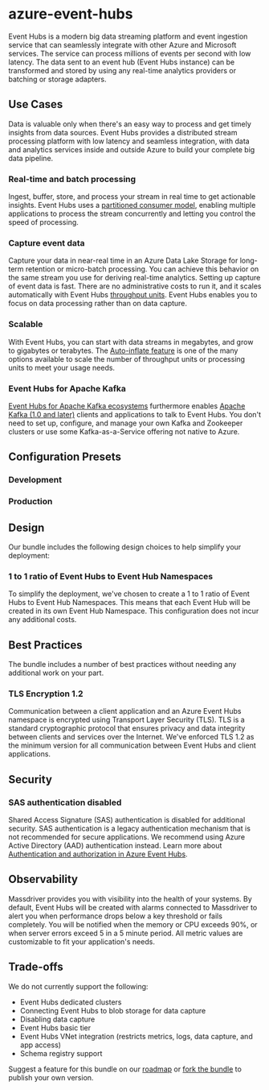 # azure-event-hubs
Event Hubs is a modern big data streaming platform and event ingestion service that can seamlessly integrate with other Azure and Microsoft services. The service can process millions of events per second with low latency. The data sent to an event hub (Event Hubs instance) can be transformed and stored by using any real-time analytics providers or batching or storage adapters.

## Use Cases
Data is valuable only when there's an easy way to process and get timely insights from data sources. Event Hubs provides a distributed stream processing platform with low latency and seamless integration, with data and analytics services inside and outside Azure to build your complete big data pipeline.
### Real-time and batch processing
Ingest, buffer, store, and process your stream in real time to get actionable insights. Event Hubs uses a [partitioned consumer model](https://learn.microsoft.com/en-us/azure/event-hubs/event-hubs-scalability#partitions), enabling multiple applications to process the stream concurrently and letting you control the speed of processing.
### Capture event data
Capture your data in near-real time in an Azure Data Lake Storage for long-term retention or micro-batch processing. You can achieve this behavior on the same stream you use for deriving real-time analytics. Setting up capture of event data is fast. There are no administrative costs to run it, and it scales automatically with Event Hubs [throughput units](https://learn.microsoft.com/en-us/azure/event-hubs/event-hubs-scalability#throughput-units). Event Hubs enables you to focus on data processing rather than on data capture.
### Scalable
With Event Hubs, you can start with data streams in megabytes, and grow to gigabytes or terabytes. The [Auto-inflate feature](https://learn.microsoft.com/en-us/azure/event-hubs/event-hubs-auto-inflate) is one of the many options available to scale the number of throughput units or processing units to meet your usage needs.
### Event Hubs for Apache Kafka
[Event Hubs for Apache Kafka ecosystems](https://learn.microsoft.com/en-us/azure/event-hubs/azure-event-hubs-kafka-overview) furthermore enables [Apache Kafka (1.0 and later)](https://kafka.apache.org/) clients and applications to talk to Event Hubs. You don't need to set up, configure, and manage your own Kafka and Zookeeper clusters or use some Kafka-as-a-Service offering not native to Azure.

## Configuration Presets
### Development
### Production

## Design
Our bundle includes the following design choices to help simplify your deployment:
### 1 to 1 ratio of Event Hubs to Event Hub Namespaces
To simplify the deployment, we've chosen to create a 1 to 1 ratio of Event Hubs to Event Hub Namespaces. This means that each Event Hub will be created in its own Event Hub Namespace. This configuration does not incur any additional costs.

## Best Practices
The bundle includes a number of best practices without needing any additional work on your part.
### TLS Encryption 1.2
Communication between a client application and an Azure Event Hubs namespace is encrypted using Transport Layer Security (TLS). TLS is a standard cryptographic protocol that ensures privacy and data integrity between clients and services over the Internet. We've enforced TLS 1.2 as the minimum version for all communication between Event Hubs and client applications.

## Security
### SAS authentication disabled
Shared Access Signature (SAS) authentication is disabled for additional security. SAS authentication is a legacy authentication mechanism that is not recommended for secure applications. We recommend using Azure Active Directory (AAD) authentication instead. Learn more about [Authentication and authorization in Azure Event Hubs](https://learn.microsoft.com/en-us/azure/event-hubs/authenticate-application).

## Observability
Massdriver provides you with visibility into the health of your systems. By default, Event Hubs will be created with alarms connected to Massdriver to alert you when performance drops below a key threshold or fails completely. You will be notified when the memory or CPU exceeds 90%, or when server errors exceed 5 in a 5 minute period. All metric values are customizable to fit your application's needs.

## Trade-offs
We do not currently support the following:
* Event Hubs dedicated clusters
* Connecting Event Hubs to blob storage for data capture
* Disabling data capture
* Event Hubs basic tier
* Event Hubs VNet integration (restricts metrics, logs, data capture, and app access)
* Schema registry support

Suggest a feature for this bundle on our [roadmap](https://roadmap.massdriver.cloud/) or [fork the bundle](https://github.com/massdriver-cloud/azure-event-hubs) to publish your own version.
